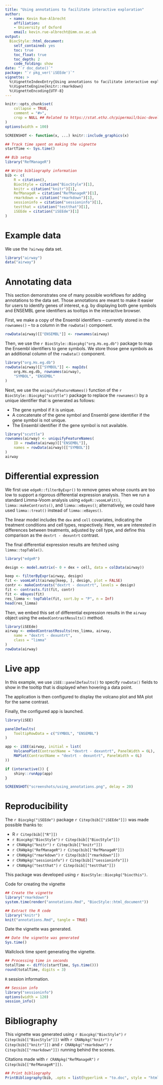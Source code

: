```yaml
---
title: "Using annotations to facilitate interactive exploration"
author: 
  - name: Kevin Rue-Albrecht
    affiliation:
    - University of Oxford
    email: kevin.rue-albrecht@imm.ox.ac.uk
output: 
  BiocStyle::html_document:
    self_contained: yes
    toc: true
    toc_float: true
    toc_depth: 2
    code_folding: show
date: "`r doc_date()`"
package: "`r pkg_ver('iSEEde')`"
vignette: >
  %\VignetteIndexEntry{Using annotations to facilitate interactive exploration}
  %\VignetteEngine{knitr::rmarkdown}
  %\VignetteEncoding{UTF-8}  
---
```


```r
knitr::opts_chunk$set(
    collapse = TRUE,
    comment = "#>",
    crop = NULL ## Related to https://stat.ethz.ch/pipermail/bioc-devel/2020-April/016656.html
)
options(width = 100)
```

```r
SCREENSHOT <- function(x, ...) knitr::include_graphics(x)
```

```r
## Track time spent on making the vignette
startTime <- Sys.time()

## Bib setup
library("RefManageR")

## Write bibliography information
bib <- c(
    R = citation(),
    BiocStyle = citation("BiocStyle")[1],
    knitr = citation("knitr")[1],
    RefManageR = citation("RefManageR")[1],
    rmarkdown = citation("rmarkdown")[1],
    sessioninfo = citation("sessioninfo")[1],
    testthat = citation("testthat")[1],
    iSEEde = citation("iSEEde")[1]
)
```

# Example data

We use the `?airway` data set. 

```r
library("airway")
data("airway")
```

# Annotating data

This section demonstrates one of many possible workflows for adding annotations
to the data set. Those annotations are meant to make it easier for users to
identify genes of interest, e.g. by displaying both gene symbols and ENSEMBL 
gene identifiers as tooltips in the interactive browser.

First, we make a copy of the Ensembl identifiers -- currently stored in the 
`rownames()` -- to a column in the `rowData()` component.

```r
rowData(airway)[["ENSEMBL"]] <- rownames(airway)
```

Then, we use the `r BiocStyle::Biocpkg("org.Hs.eg.db")` package to map the 
Ensembl identifiers to gene symbols. We store those gene symbols as an
additional column of the `rowData()` component.

```r
library("org.Hs.eg.db")
rowData(airway)[["SYMBOL"]] <- mapIds(
    org.Hs.eg.db, rownames(airway),
    "SYMBOL", "ENSEMBL"
)
```

Next, we use the `uniquifyFeatureNames()` function of the 
`r BiocStyle::Biocpkg("scuttle")` package to replace the `rownames()` by a
unique identifier that is generated as follows:

- The gene symbol if it is unique.
- A concatenate of the gene symbol and Ensembl gene identifier if the gene
  symbol is not unique.
- The Ensembl identifier if the gene symbol is not available.

```r
library("scuttle")
rownames(airway) <- uniquifyFeatureNames(
    ID = rowData(airway)[["ENSEMBL"]],
    names = rowData(airway)[["SYMBOL"]]
)
airway
```

# Differential expression

We first use `edgeR::filterByExpr()` to remove genes whose counts are too low to
support a rigorous differential expression analysis. Then we run a standard 
Limma-Voom analysis using `edgeR::voomLmFit()`, `limma::makeContrasts()`, and
`limma::eBayes()`; alternatively, we could have used `limma::treat()` instead
of `limma::eBayes()`.

The linear model includes the `dex` and `cell` covariates, indicating the
treatment conditions and cell types, respectively. Here, we are interested in 
differences between treatments, adjusted by cell type, and define this
comparison as the `dextrt - dexuntrt` contrast.

The final differential expression results are fetched using `limma::topTable()`.

```r
library("edgeR")

design <- model.matrix(~ 0 + dex + cell, data = colData(airway))

keep <- filterByExpr(airway, design)
fit <- voomLmFit(airway[keep, ], design, plot = FALSE)
contr <- makeContrasts("dextrt - dexuntrt", levels = design)
fit <- contrasts.fit(fit, contr)
fit <- eBayes(fit)
res_limma <- topTable(fit, sort.by = "P", n = Inf)
head(res_limma)
```

Then, we embed this set of differential expression results in the `airway`
object using the `embedContrastResults()` method.

```r
library(iSEEde)
airway <- embedContrastResults(res_limma, airway,
    name = "dextrt - dexuntrt",
    class = "limma"
)
rowData(airway)
```

# Live app

In this example, we use `iSEE::panelDefaults()` to specify `rowData()` fields to
show in the tooltip that is displayed when hovering a data point.

The application is then configured to display the volcano plot and MA plot for
the same contrast.

Finally, the configured app is launched.

```r
library(iSEE)

panelDefaults(
    TooltipRowData = c("SYMBOL", "ENSEMBL")
)

app <- iSEE(airway, initial = list(
    VolcanoPlot(ContrastName = "dextrt - dexuntrt", PanelWidth = 6L),
    MAPlot(ContrastName = "dextrt - dexuntrt", PanelWidth = 6L)
))

if (interactive()) {
    shiny::runApp(app)
}
```

```r
SCREENSHOT("screenshots/using_annotations.png", delay = 20)
```

# Reproducibility

The `r Biocpkg("iSEEde")` package `r Citep(bib[["iSEEde"]])` was made possible
thanks to:

* R `r Citep(bib[["R"]])`
* `r Biocpkg("BiocStyle")` `r Citep(bib[["BiocStyle"]])`
* `r CRANpkg("knitr")` `r Citep(bib[["knitr"]])`
* `r CRANpkg("RefManageR")` `r Citep(bib[["RefManageR"]])`
* `r CRANpkg("rmarkdown")` `r Citep(bib[["rmarkdown"]])`
* `r CRANpkg("sessioninfo")` `r Citep(bib[["sessioninfo"]])`
* `r CRANpkg("testthat")` `r Citep(bib[["testthat"]])`

This package was developed using `r BiocStyle::Biocpkg("biocthis")`.


Code for creating the vignette

```r
## Create the vignette
library("rmarkdown")
system.time(render("annotations.Rmd", "BiocStyle::html_document"))

## Extract the R code
library("knitr")
knit("annotations.Rmd", tangle = TRUE)
```

Date the vignette was generated.

```r
## Date the vignette was generated
Sys.time()
```

Wallclock time spent generating the vignette.

```r
## Processing time in seconds
totalTime <- diff(c(startTime, Sys.time()))
round(totalTime, digits = 3)
```

`R` session information.

```r
## Session info
library("sessioninfo")
options(width = 120)
session_info()
```



# Bibliography

This vignette was generated using `r Biocpkg("BiocStyle")` 
`r Citep(bib[["BiocStyle"]])` with `r CRANpkg("knitr")` 
`r Citep(bib[["knitr"]])` and `r CRANpkg("rmarkdown")` 
`r Citep(bib[["rmarkdown"]])` running behind the scenes.

Citations made with `r CRANpkg("RefManageR")` `r Citep(bib[["RefManageR"]])`.

```r
## Print bibliography
PrintBibliography(bib, .opts = list(hyperlink = "to.doc", style = "html"))
```

<!-- Links -->

[scheme-wikipedia]: https://en.wikipedia.org/wiki/Uniform_Resource_Identifier#Syntax
[iana-uri]: https://www.iana.org/assignments/uri-schemes/uri-schemes.xhtml
